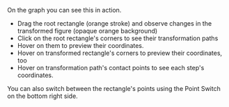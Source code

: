 On the graph you can see this in action.

- Drag the root rectangle (orange stroke) and observe changes in the transformed figure (opaque orange background)
- Click on the root rectangle's corners to see their transformation paths
- Hover on them to preview their coordinates.
- Hover on transformed rectangle's corners to preview their coordinates, too
- Hover on transformation path's contact points to see each step's coordinates.

You can also switch between the rectangle's points using the Point Switch on the bottom right side.
